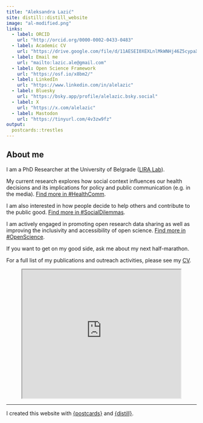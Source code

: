 ```yaml
---
title: "Aleksandra Lazić"
site: distill::distill_website
image: "al-modified.png"
links:
  - label: ORCID
    url: "http://orcid.org/0000-0002-0433-0483"
  - label: Academic CV
    url: "https://drive.google.com/file/d/11AESEI0XEXLnlMkWNHj46Z5cypaX0JGv/view"
  - label: Email me
    url: "mailto:lazic.ale@gmail.com"
  - label: Open Science Framework
    url: "https://osf.io/x8bm2/"
  - label: LinkedIn
    url: "https://www.linkedin.com/in/alelazic"
  - label: Bluesky
    url: "https://bsky.app/profile/alelazic.bsky.social"
  - label: X
    url: "https://x.com/alelazic"
  - label: Mastodon
    url: "https://tinyurl.com/4v3zw9fz"
output:
  postcards::trestles
---
```


## About me

I am a PhD Researcher at the University of Belgrade ([LIRA Lab](https://lira.f.bg.ac.rs/en/)). 

My current research explores how social context influences our health decisions and its implications for policy and public communication (e.g. in the media). [Find more in #HealthComm](https://ale-lazic.github.io/healthcomm.html).

I am also interested in how people decide to help others and contribute to the public good. [Find more in #SocialDilemmas](https://ale-lazic.github.io/socialdilemmas.html).

I am actively engaged in promoting open research data sharing as well as improving the inclusivity and accessibility of open science. [Find more in #OpenScience](https://ale-lazic.github.io/openscience.html).

If you want to get on my good side, ask me about my next half-marathon.

For a full list of my publications and outreach activities, please see my [CV](https://drive.google.com/file/d/11AESEI0XEXLnlMkWNHj46Z5cypaX0JGv/view).

<center><iframe src="https://drive.google.com/file/d/11AESEI0XEXLnlMkWNHj46Z5cypaX0JGv/preview" width="420" height="340" ></iframe></center>

---

I created this website with [{postcards}](https://github.com/seankross/postcards) and  [{distill}](https://rstudio.github.io/distill/).
